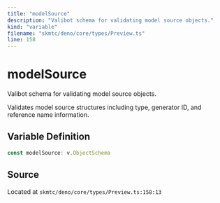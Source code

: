 ```yaml
---
title: "modelSource"
description: "Valibot schema for validating model source objects."
kind: "variable"
filename: "skmtc/deno/core/types/Preview.ts"
line: 158
---
```


# modelSource

Valibot schema for validating model source objects.

Validates model source structures including type, generator ID,
and reference name information.

## Variable Definition

```typescript
const modelSource: v.ObjectSchema
```

## Source

Located at `skmtc/deno/core/types/Preview.ts:158:13`
